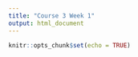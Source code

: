 ```yaml
---
title: "Course 3 Week 1"
output: html_document
---
```


```r
knitr::opts_chunk$set(echo = TRUE)
```
